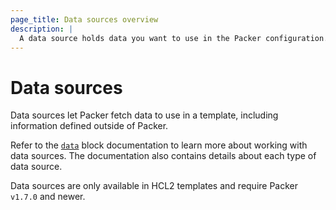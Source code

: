 ```yaml
---
page_title: Data sources overview
description: |
  A data source holds data you want to use in the Packer configuration. Define a data source in your configuration so that Packer can use external data during builds.
---
```


# Data sources

Data sources let Packer fetch data to use in a template, including information defined outside of Packer.

Refer to the [`data`](/packer/docs/templates/hcl_templates/datasources) block documentation to learn more about working with data sources. The documentation also contains details about each type of data source.

Data sources are only available in HCL2 templates and require Packer `v1.7.0` and newer.

